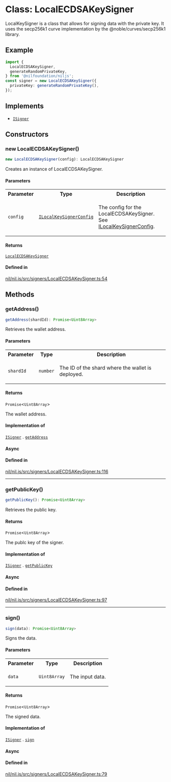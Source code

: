 # Class: LocalECDSAKeySigner

LocalKeySigner is a class that allows for signing data with the private key.
It uses the secp256k1 curve implementation by the @noble/curves/secp256k1 library.

## Example

```ts
import {
  LocalECDSAKeySigner,
  generateRandomPrivateKey,
} from '@nilfoundation/niljs';
const signer = new LocalECDSAKeySigner({
  privateKey: generateRandomPrivateKey(),
});
```

## Implements

- [`ISigner`](../interfaces/ISigner.mdx)

## Constructors

### new LocalECDSAKeySigner()

```ts
new LocalECDSAKeySigner(config): LocalECDSAKeySigner
```

Creates an instance of LocalECDSAKeySigner.

#### Parameters

<table>
<tr>
<th>Parameter</th>
<th>Type</th>
<th>Description</th>
</tr>
<tr>
<td>

`config`

</td>
<td>

[`ILocalKeySignerConfig`](../type-aliases/ILocalKeySignerConfig.mdx)

</td>
<td>

The config for the LocalECDSAKeySigner. See [ILocalKeySignerConfig](../type-aliases/ILocalKeySignerConfig.mdx).

</td>
</tr>
</table>

#### Returns

[`LocalECDSAKeySigner`](LocalECDSAKeySigner.mdx)

#### Defined in

[nil/nil.js/src/signers/LocalECDSAKeySigner.ts:54](https://github.com/NilFoundation/nil.js/blob/08a7f90027b4c09b608245b19f15f6fb7ae1ff03/src/signers/LocalECDSAKeySigner.ts#L54)

## Methods

### getAddress()

```ts
getAddress(shardId): Promise<Uint8Array>
```

Retrieves the wallet address.

#### Parameters

<table>
<tr>
<th>Parameter</th>
<th>Type</th>
<th>Description</th>
</tr>
<tr>
<td>

`shardId`

</td>
<td>

`number`

</td>
<td>

The ID of the shard where the wallet is deployed.

</td>
</tr>
</table>

#### Returns

`Promise`\<`Uint8Array`\>

The wallet address.

#### Implementation of

[`ISigner`](../interfaces/ISigner.mdx) . [`getAddress`](../interfaces/ISigner.mdx#getaddress)

#### Async

#### Defined in

[nil/nil.js/src/signers/LocalECDSAKeySigner.ts:116](https://github.com/NilFoundation/nil.js/blob/08a7f90027b4c09b608245b19f15f6fb7ae1ff03/src/signers/LocalECDSAKeySigner.ts#L116)

***

### getPublicKey()

```ts
getPublicKey(): Promise<Uint8Array>
```

Retrieves the public key.

#### Returns

`Promise`\<`Uint8Array`\>

The publc key of the signer.

#### Implementation of

[`ISigner`](../interfaces/ISigner.mdx) . [`getPublicKey`](../interfaces/ISigner.mdx#getpublickey)

#### Async

#### Defined in

[nil/nil.js/src/signers/LocalECDSAKeySigner.ts:97](https://github.com/NilFoundation/nil.js/blob/08a7f90027b4c09b608245b19f15f6fb7ae1ff03/src/signers/LocalECDSAKeySigner.ts#L97)

***

### sign()

```ts
sign(data): Promise<Uint8Array>
```

Signs the data.

#### Parameters

<table>
<tr>
<th>Parameter</th>
<th>Type</th>
<th>Description</th>
</tr>
<tr>
<td>

`data`

</td>
<td>

`Uint8Array`

</td>
<td>

The input data.

</td>
</tr>
</table>

#### Returns

`Promise`\<`Uint8Array`\>

The signed data.

#### Implementation of

[`ISigner`](../interfaces/ISigner.mdx) . [`sign`](../interfaces/ISigner.mdx#sign)

#### Async

#### Defined in

[nil/nil.js/src/signers/LocalECDSAKeySigner.ts:79](https://github.com/NilFoundation/nil.js/blob/08a7f90027b4c09b608245b19f15f6fb7ae1ff03/src/signers/LocalECDSAKeySigner.ts#L79)
